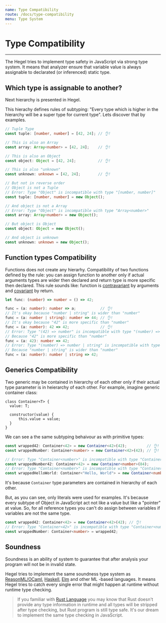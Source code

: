 ```yaml
---
name: Type Compatibility
route: /docs/type-compatibility
menu: Type System
---
```


# Type Compatibility
----------------

The Hegel tries to implement type safety in JavaScript via strong type system. It means that analyzer ensure that variable value is always assignable to declarated (or inferenced) static type.

## Which type is assignable to another?

Next hierarchy is presented in Hegel.


<Schema type="hierarchy" />

This hierachy defines rules of subtyping: "Every type which is higher in the hierarchy will be a super type for current type". Lets discover that by examples.

```typescript
// Tuple Type
const tuple: [number, number] = [42, 24]; // 👌!

// This is also an Array
const array: Array<number> = [42, 24];    // 👌!

// This is also an Object
const object: Object = [42, 24];          // 👌!

// This is also "unknown"
const unknown: unknown = [42, 24];        // 👌!
```

```typescript
// But not in reverse order 
// Object is not a Tuple
// Error: Type "Object" is incompatible with type "[number, number]"
const tuple: [number, number] = new Object();

// And object is not a Array
// Error: Type "Object" is incompatible with type "Array<number>"
const array: Array<number> = new Object();

// But object is Object
const object: Object = new Object();

// And object is unknown
const unknown: unknown = new Object();
```

## Function types Compatibility

Functions does not create any hierarhy. Compatibility of two functions defined by the rule: 
you can assign function to another only if actual arguments types are wider then declared and return type is more specific then declared. This rule sounds like: function is [contravariant](https://en.wikipedia.org/wiki/Covariance_and_contravariance_(computer_science)) by arguments and [covariant](https://en.wikipedia.org/wiki/Covariance_and_contravariance_(computer_science)) by return.

```typescript
let func: (number) => number = () => 42; 

func = (a: number): number => a;           // 👌!
// It's okay because "number | string" is wider than "number"
func = (a: number | string): number => 44; // 👌!
// It's okay because "42" is more specific than "number"
func = (a: number): 42 => 42;              // 👌!
// Error: Type "(42) => number" is incompatible with type "(number) => number"
// Because "42" is more specific than "number"
func = (a: 42): number => 42; 
// Error: Type "(number) => number | string" is incompatible with type "(number) => number"
// Because "number | string" is wider than "number"
func = (a: number): number | string => 42; 
```

## Generics Compatibility

Two generic may be contained in hierarchy of each other only if their actual type parameter is in heierarchy of each other. For example, imagine generic container class:

```typecript
class Container<T> {
  value: T;

  constructor(value) {
      this.value = value;
  }
}
```

We can see a the same subtyping behaivour as with primitive types:

```typescript
const wrapped42: Container<42> = new Container<42>(42);         // 👌!
const wrappedNumber: Container<number> = new Container<42>(42); // 👌!

// Error: Type "Container<number>" is incompatible with type "Container<42>"
const wrappedNumber42: Container<42> = new Container<number>(84);
// Error: Type "Container<number>" is incompatible with type "Container<'Hello, World'>"
const wrappedHelloWorld: Container<"Hello, World"> = new Container<number>(42);
```

It's because `Container` type parameters are contained in hierarchy of each other.

But, as you can see, only literals were used for examples. It's because every subtype of Object in JavaScript act not like a value but like a "pointer" at value. So, for all reference types you can't do assign between variables if variables are not the same type.

```typescript
const wrapped42: Container<42> = new Container<42>(42); // 👌!
// Error: Type "Container<42>" is incompatible with type "Container<number>"
const wrappedNumber: Container<number> = wrapped42;
```

## Soundness

Soundness is an ability of system to guarantee that after analysis your program will not be in invalid state. 

Hegel tries to implement the same soundness type system as [ReasonML/OCaml](https://reasonml.github.io/), [Haskell](https://www.haskell.org/), [Elm](https://elm-lang.org/) and other ML
-based languages. It means Hegel tries to catch every single error that might happen at runtime without runtime type checking.

> If you familiar with [Rust Language](https://www.rust-lang.org/) you may know that Rust doesn't provide any type information in runtime and all types will be stripped after type checking, but Rust program is still type safe. It's our dream to implement the same type checking in JavaScript.
